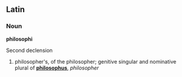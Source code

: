 ==Latin==
===Noun===
'''philosophi'''

Second declension

# philosopher's, of the philosopher;  genitive singular and nominative plural of '''[[philosophus]]''', ''philosopher''